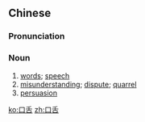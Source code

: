 ==Chinese==
{{zh-forms}}

===Pronunciation===
{{zh-pron
|m=kǒushé
|h=pfs=khiéu-sa̍t
|mn=kháu-chi̍h/khió-sia̍t/kháu-sia̍t
|cat=n
}}

===Noun===
{{zh-noun}}

# [[word]]s; [[speech]]
# [[misunderstanding]]; [[dispute]]; [[quarrel]]
# [[persuasion]]

[[ko:口舌]]
[[zh:口舌]]